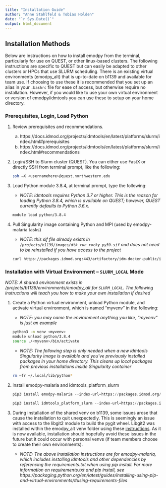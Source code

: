 ```yaml
---
title: "Installation Guide"
author: "Anne Stahlfeld & Tobias Holden"
date: "`r Sys.Date()`"
output: html_document
---
```


## Installation Methods

Below are instructions on how to install emodpy from the terminal, particularly for use on QUEST, or other linux-based clusters. The following instructions are specific to QUEST but can easily be adapted to other clusters or HPCs that use SLURM scheduling. There is an existing virtual environments (emodpy_alt) that is up-to-date on b1139 and available for team use. If choosing to use these it is recommended that you set up an alias in your `.bashrc` file for ease of access, but otherwise require no installation. However, if you would like to use your own virtual environment or version of emodpy/idmtools you can use these to setup on your home directory.

### Prerequisites, Login, Load Python

1. Review prerequisites and recommendations. 
    a. https://docs.idmod.org/projects/idmtools/en/latest/platforms/slurm/index.html#prerequisites 
    b. https://docs.idmod.org/projects/idmtools/en/latest/platforms/slurm/index.html#recommendations 

2. Login/SSH to Slurm cluster (QUEST). You can either use FastX or directly SSH from terminal prompt, like the following: 


    ``` bash
    ssh –X <usernamehere>@quest.northwestern.edu 
    ```

3. Load Python module 3.8.4, at terminal prompt, type the following: 
    - *NOTE: idmtools requires Python 3.7 or higher. This is the reason for loading Python 3.8.4, which is available on QUEST; however, QUEST currently defaults to Python 3.6.x.* 

    ``` bash
    module load python/3.8.4
    ```

4. Pull Singularity image containing Python and MPI (used by emodpy-malaria tasks) 

    - *NOTE: this sif file already exists in `/projects/b1139/images/dtk_run_rocky_py39.sif` and does not need to be reinstalled if you have access to the project*

    ``` bash
    curl https://packages.idmod.org:443/artifactory/idm-docker-public/idmtools/rocky_mpi/dtk_run_rocky_py39.sif -o dtk_run_rocky_py39.sif
    ```

### Installation with Virtual Environment – `SLURM_LOCAL` Mode

*NOTE: A shared environment exists in /projects/b1139/environments/emodpy_alt for `SLURM_LOCAL`. The following instructions will teach you how to make your own installation if desired*

1. Create a Python virtual environment, unload Python module, and activate virtual environment, which is named “myvenv” in the following: 
    - *NOTE: you may name the environment anything you like, "myvenv" is just an example*

    ``` bash
    python3 -m venv <myvenv> 
    module unload python/3.8.4 
    source ./<myvenv>/bin/activate 
    ```
    - *NOTE: The following step is only needed when a new idmtools Singularity image is available and you’ve previously installed packages in your home directory. This cleans up local packages from previous installations inside Singularity container*

    ``` bash
    rm –fr ~/.local/lib/python* 
    ```

2. Install emodpy-malaria and idmtools_platform_slurm

    ``` python
    pip3 install emodpy-malaria --index-url=https://packages.idmod.org/api/pypi/pypi-production/simple 
   
    pip3 install idmtools_platform_slurm --index-url=https://packages.idmod.org/api/pypi/pypi-production/simple
    ```    

3. During installation of the shared venv on b1139, some issues arose that cause the installation to quit unexpectedly. This is seemingly an issue with access to the libgit2 module to build the pygit wheel. Libgit2 was installed within the emodpy_alt venv folder using these [instructions](https://github.com/libgit2/pygit2/blob/master/docs/install.rst#libgit2-within-a-virtual-environment). As it is now available, installation should hopefully avoid these issues in the future but it could occur with personal venvs (if team members choose to create their own environments).
    - *NOTE: The above installation instructions are for emodpy-malaria, which includes installing idmtools and other dependencies by referencing the requirements.txt when using pip install. For more information on requirements.txt and pip install, see https://packaging.python.org/en/latest/guides/installing-using-pip-and-virtual-environments/#using-requirements-files*

